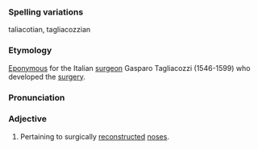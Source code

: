 ===Spelling variations===
taliacotian, tagliacozzian

===Etymology===
[[Eponymous]] for the Italian [[surgeon]] Gasparo Tagliacozzi (1546-1599) who developed the [[surgery]].

===Pronunciation===

===Adjective===
#Pertaining to surgically [[reconstructed]] [[nose]]s.
